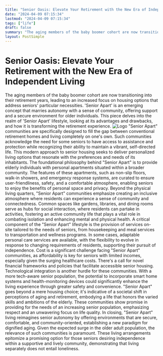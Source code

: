 ```yaml
---
title: "Senior Oasis: Elevate Your Retirement with the New Era of Independent Living"
date: "2024-04-09 07:15:34"
lastmod: "2024-04-09 07:15:34"
tags: ["life"]
draft: false
summary: "The aging members of the baby boomer cohort are now transitioning into their retirement years, leading to an increased focus on housing options that address seniors' particular necessities. 'Senior Apart' is an emerging concept that marries autonomy with a sense of community, offering support and a secure environment for older individuals. This piece delves into the realm of 'Senior Apart' lifestyle, looking at its advantages and drawbacks, and how it is transforming the retirement experience."
layout: PostSimple
---
```

# Senior Oasis: Elevate Your Retirement with the New Era of Independent Living
The aging members of the baby boomer cohort are now transitioning into their retirement years, leading to an increased focus on housing options that address seniors' particular necessities. 'Senior Apart' is an emerging concept that marries autonomy with a sense of community, offering support and a secure environment for older individuals. This piece delves into the realm of 'Senior Apart' lifestyle, looking at its advantages and drawbacks, and how it is transforming the retirement experience.
<img alt="Logo" class="lazyImg" data-src="https://cdn.seniorsselection.com/src_image/dbedb5b59e75cdc9c9fd09280021a41c.webp" src="/statics/image/loading.webp"/>
"Senior Apart" communities are specifically designed to fill the gap between conventional retirement homes and living completely on one's own. Such communities acknowledge the need for some seniors to have access to assistance and protection while recognizing their ability to maintain a vibrant, self-directed life. This modern approach to senior housing seeks to deliver personalized living options that resonate with the preferences and needs of its inhabitants.
The foundational philosophy behind "Senior Apart" is to provide elderly individuals with personal apartments situated within a broader community. The features of these apartments, such as non-slip floors, walk-in showers, and emergency response systems, are curated to ensure user-friendliness, safety, and a comfortable atmosphere, enabling seniors to enjoy the benefits of personal space and privacy.
Beyond the physical living quarters, "Senior Apart" communities emphasize creating an inclusive atmosphere where residents can experience a sense of community and connectedness. Common spaces like gardens, libraries, and dining rooms serve as hubs for social interaction, where residents can partake in activities, fostering an active community life that plays a vital role in combating isolation and enhancing mental and physical health.
A critical component of the "Senior Apart" lifestyle is the provision of services on-site tailored to the needs of seniors, from housekeeping and meal services to transportation and wellness programs. In some cases, adaptable personal care services are available, with the flexibility to evolve in response to changing requirements of residents, supporting their pursuit of independence.
Cost is a significant challenge facing "Senior Apart" communities, as affordability is key for seniors with limited incomes, especially given the surging healthcare costs. There's a call for novel financial frameworks and policies that facilitate accessible senior housing.
Technological integration is another hurdle for these communities. With a more tech-aware senior population, the potential to incorporate smart home systems and health-monitoring devices could significantly enhance the living experience through greater safety and convenience.
"Senior Apart" goes beyond a mere housing choice; it's indicative of a societal shift in perceptions of aging and retirement, embodying a life that honors the varied skills and ambitions of the elderly. These communities show promise in providing for the needs of an increasing senior population, emphasizing respect and an unwavering focus on life quality.
In closing, "Senior Apart" living reimagines senior autonomy by offering environments that are secure, comfortable, and community-oriented, establishing a new paradigm for dignified aging. Given the expected surge in the older adult population, the relevance of such communities is paramount. These living arrangements epitomize a promising option for those seniors desiring independence within a supportive and lively community, demonstrating that living separately does not entail loneliness.
        